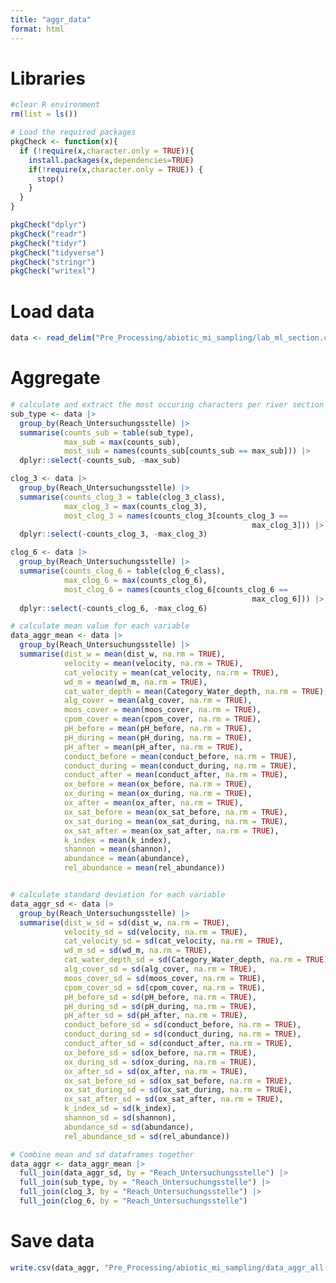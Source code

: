 ```yaml
---
title: "aggr_data"
format: html
---
```


# Libraries 
```r
#clear R environment 
rm(list = ls())

# Load the required packages
pkgCheck <- function(x){ 
  if (!require(x,character.only = TRUE)){
    install.packages(x,dependencies=TRUE)
    if(!require(x,character.only = TRUE)) {
      stop()
    }
  }
}

pkgCheck("dplyr")
pkgCheck("readr")
pkgCheck("tidyr")
pkgCheck("tidyverse")
pkgCheck("stringr")
pkgCheck("writexl")
```

# Load data
```r
data <- read_delim("Pre_Processing/abiotic_mi_sampling/lab_ml_section.csv")
```

# Aggregate 
```r
# calculate and extract the most occuring characters per river section 
sub_type <- data |>
  group_by(Reach_Untersuchungsstelle) |>
  summarise(counts_sub = table(sub_type),
            max_sub = max(counts_sub),
            most_sub = names(counts_sub[counts_sub == max_sub])) |>
  dplyr::select(-counts_sub, -max_sub)

clog_3 <- data |>
  group_by(Reach_Untersuchungsstelle) |>
  summarise(counts_clog_3 = table(clog_3_class),
            max_clog_3 = max(counts_clog_3),
            most_clog_3 = names(counts_clog_3[counts_clog_3 ==
                                                      max_clog_3])) |>
  dplyr::select(-counts_clog_3, -max_clog_3)

clog_6 <- data |>
  group_by(Reach_Untersuchungsstelle) |>
  summarise(counts_clog_6 = table(clog_6_class),
            max_clog_6 = max(counts_clog_6),
            most_clog_6 = names(counts_clog_6[counts_clog_6 ==
                                                      max_clog_6])) |>
  dplyr::select(-counts_clog_6, -max_clog_6)

# calculate mean value for each variable
data_aggr_mean <- data |>
  group_by(Reach_Untersuchungsstelle) |>
  summarise(dist_w = mean(dist_w, na.rm = TRUE),
            velocity = mean(velocity, na.rm = TRUE),
            cat_velocity = mean(cat_velocity, na.rm = TRUE),
            wd_m = mean(wd_m, na.rm = TRUE),
            cat_water_depth = mean(Category_Water_depth, na.rm = TRUE),
            alg_cover = mean(alg_cover, na.rm = TRUE),
            moos_cover = mean(moos_cover, na.rm = TRUE),
            cpom_cover = mean(cpom_cover, na.rm = TRUE),
            pH_before = mean(pH_before, na.rm = TRUE),
            pH_during = mean(pH_during, na.rm = TRUE),
            pH_after = mean(pH_after, na.rm = TRUE),
            conduct_before = mean(conduct_before, na.rm = TRUE),
            conduct_during = mean(conduct_during, na.rm = TRUE),
            conduct_after = mean(conduct_after, na.rm = TRUE),
            ox_before = mean(ox_before, na.rm = TRUE),
            ox_during = mean(ox_during, na.rm = TRUE),
            ox_after = mean(ox_after, na.rm = TRUE),
            ox_sat_before = mean(ox_sat_before, na.rm = TRUE),
            ox_sat_during = mean(ox_sat_during, na.rm = TRUE),
            ox_sat_after = mean(ox_sat_after, na.rm = TRUE),
            k_index = mean(k_index),
            shannon = mean(shannon),
            abundance = mean(abundance),
            rel_abundance = mean(rel_abundance))


# calculate standard deviation for each variable
data_aggr_sd <- data |>
  group_by(Reach_Untersuchungsstelle) |>
  summarise(dist_w_sd = sd(dist_w, na.rm = TRUE),
            velocity_sd = sd(velocity, na.rm = TRUE),
            cat_velocity_sd = sd(cat_velocity, na.rm = TRUE),
            wd_m_sd = sd(wd_m, na.rm = TRUE),
            cat_water_depth_sd = sd(Category_Water_depth, na.rm = TRUE),
            alg_cover_sd = sd(alg_cover, na.rm = TRUE),
            moos_cover_sd = sd(moos_cover, na.rm = TRUE),
            cpom_cover_sd = sd(cpom_cover, na.rm = TRUE),
            pH_before_sd = sd(pH_before, na.rm = TRUE),
            pH_during_sd = sd(pH_during, na.rm = TRUE),
            pH_after_sd = sd(pH_after, na.rm = TRUE),
            conduct_before_sd = sd(conduct_before, na.rm = TRUE),
            conduct_during_sd = sd(conduct_during, na.rm = TRUE),
            conduct_after_sd = sd(conduct_after, na.rm = TRUE),
            ox_before_sd = sd(ox_before, na.rm = TRUE),
            ox_during_sd = sd(ox_during, na.rm = TRUE),
            ox_after_sd = sd(ox_after, na.rm = TRUE),
            ox_sat_before_sd = sd(ox_sat_before, na.rm = TRUE),
            ox_sat_during_sd = sd(ox_sat_during, na.rm = TRUE),
            ox_sat_after_sd = sd(ox_sat_after, na.rm = TRUE),
            k_index_sd = sd(k_index),
            shannon_sd = sd(shannon),
            abundance_sd = sd(abundance),
            rel_abundance_sd = sd(rel_abundance))

# Combine mean and sd dataframes together 
data_aggr <- data_aggr_mean |>
  full_join(data_aggr_sd, by = "Reach_Untersuchungsstelle") |>
  full_join(sub_type, by = "Reach_Untersuchungsstelle") |>
  full_join(clog_3, by = "Reach_Untersuchungsstelle") |>
  full_join(clog_6, by = "Reach_Untersuchungsstelle") 
```

# Save data
```r
write.csv(data_aggr, "Pre_Processing/abiotic_mi_sampling/data_aggr_all.csv", row.names = FALSE)
```

